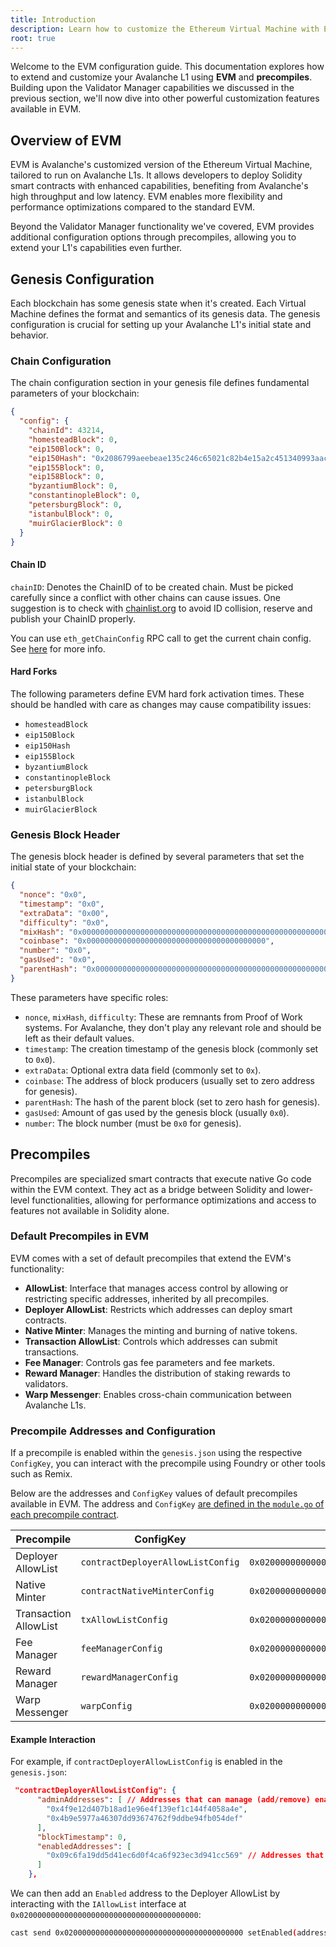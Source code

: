 ```yaml
---
title: Introduction
description: Learn how to customize the Ethereum Virtual Machine with EVM and Precompiles.
root: true
---
```


Welcome to the EVM configuration guide. This documentation explores how to extend and customize your Avalanche L1 using **EVM** and **precompiles**. Building upon the Validator Manager capabilities we discussed in the previous section, we'll now dive into other powerful customization features available in EVM.

## Overview of EVM

EVM is Avalanche's customized version of the Ethereum Virtual Machine, tailored to run on Avalanche L1s. It allows developers to deploy Solidity smart contracts with enhanced capabilities, benefiting from Avalanche's high throughput and low latency. EVM enables more flexibility and performance optimizations compared to the standard EVM.

Beyond the Validator Manager functionality we've covered, EVM provides additional configuration options through precompiles, allowing you to extend your L1's capabilities even further.

## Genesis Configuration

Each blockchain has some genesis state when it's created. Each Virtual Machine defines the format and semantics of its genesis data. The genesis configuration is crucial for setting up your Avalanche L1's initial state and behavior.

### Chain Configuration

The chain configuration section in your genesis file defines fundamental parameters of your blockchain:

```json
{
  "config": {
    "chainId": 43214,
    "homesteadBlock": 0,
    "eip150Block": 0,
    "eip150Hash": "0x2086799aeebeae135c246c65021c82b4e15a2c451340993aacfd2751886514f0",
    "eip155Block": 0,
    "eip158Block": 0,
    "byzantiumBlock": 0,
    "constantinopleBlock": 0,
    "petersburgBlock": 0,
    "istanbulBlock": 0,
    "muirGlacierBlock": 0
  }
}
```

#### Chain ID
`chainID`: Denotes the ChainID of to be created chain. Must be picked carefully since a conflict with other chains can cause issues. One suggestion is to check with [chainlist.org](https://chainlist.org/) to avoid ID collision, reserve and publish your ChainID properly.

You can use `eth_getChainConfig` RPC call to get the current chain config. See [here](/docs/apis/subnet-evm-api#eth_getchainconfig) for more info.

#### Hard Forks
The following parameters define EVM hard fork activation times. These should be handled with care as changes may cause compatibility issues:
- `homesteadBlock`
- `eip150Block`
- `eip150Hash`
- `eip155Block`
- `byzantiumBlock`
- `constantinopleBlock`
- `petersburgBlock`
- `istanbulBlock`
- `muirGlacierBlock`

### Genesis Block Header

The genesis block header is defined by several parameters that set the initial state of your blockchain:

```json
{
  "nonce": "0x0",
  "timestamp": "0x0",
  "extraData": "0x00",
  "difficulty": "0x0",
  "mixHash": "0x0000000000000000000000000000000000000000000000000000000000000000",
  "coinbase": "0x0000000000000000000000000000000000000000",
  "number": "0x0",
  "gasUsed": "0x0",
  "parentHash": "0x0000000000000000000000000000000000000000000000000000000000000000"
}
```

These parameters have specific roles:

- `nonce`, `mixHash`, `difficulty`: These are remnants from Proof of Work systems. For Avalanche, they don't play any relevant role and should be left as their default values.
- `timestamp`: The creation timestamp of the genesis block (commonly set to `0x0`).
- `extraData`: Optional extra data field (commonly set to `0x`).
- `coinbase`: The address of block producers (usually set to zero address for genesis).
- `parentHash`: The hash of the parent block (set to zero hash for genesis).
- `gasUsed`: Amount of gas used by the genesis block (usually `0x0`).
- `number`: The block number (must be `0x0` for genesis).

## Precompiles

Precompiles are specialized smart contracts that execute native Go code within the EVM context. They act as a bridge between Solidity and lower-level functionalities, allowing for performance optimizations and access to features not available in Solidity alone.

### Default Precompiles in EVM

EVM comes with a set of default precompiles that extend the EVM's functionality:

- **AllowList**: Interface that manages access control by allowing or restricting specific addresses, inherited by all precompiles.
- **Deployer AllowList**: Restricts which addresses can deploy smart contracts.
- **Native Minter**: Manages the minting and burning of native tokens.
- **Transaction AllowList**: Controls which addresses can submit transactions.
- **Fee Manager**: Controls gas fee parameters and fee markets.
- **Reward Manager**: Handles the distribution of staking rewards to validators.
- **Warp Messenger**: Enables cross-chain communication between Avalanche L1s.

### Precompile Addresses and Configuration

If a precompile is enabled within the `genesis.json` using the respective `ConfigKey`, you can interact with the precompile using Foundry or other tools such as Remix.

Below are the addresses and `ConfigKey` values of default precompiles available in EVM. The address and `ConfigKey` [are defined in the `module.go` of each precompile contract](https://github.com/ava-labs/subnet-evm/tree/master/precompile/contracts).

| Precompile             | ConfigKey                         | Address                                      |
| ---------------------- | --------------------------------- | -------------------------------------------- |
| Deployer AllowList     | `contractDeployerAllowListConfig` | `0x0200000000000000000000000000000000000000` |
| Native Minter          | `contractNativeMinterConfig`      | `0x0200000000000000000000000000000000000001` |
| Transaction AllowList  | `txAllowListConfig`               | `0x0200000000000000000000000000000000000002` |
| Fee Manager            | `feeManagerConfig`                | `0x0200000000000000000000000000000000000003` |
| Reward Manager         | `rewardManagerConfig`             | `0x0200000000000000000000000000000000000004` |
| Warp Messenger         | `warpConfig`                      | `0x0200000000000000000000000000000000000005` |

#### Example Interaction

For example, if `contractDeployerAllowListConfig` is enabled in the `genesis.json`:

```json title="genesis.json"
 "contractDeployerAllowListConfig": {
      "adminAddresses": [ // Addresses that can manage (add/remove) enabled addresses. They are also enabled themselves for contract deployment.
        "0x4f9e12d407b18ad1e96e4f139ef1c144f4058a4e",
        "0x4b9e5977a46307dd93674762f9ddbe94fb054def"
      ],
      "blockTimestamp": 0,
      "enabledAddresses": [
        "0x09c6fa19dd5d41ec6d0f4ca6f923ec3d941cc569" // Addresses that can only deploy contracts
      ]
    },
```

We can then add an `Enabled` address to the Deployer AllowList by interacting with the `IAllowList` interface at `0x0200000000000000000000000000000000000000`:

```bash
cast send 0x0200000000000000000000000000000000000000 setEnabled(address addr) <ADDRESS_TO_ENABLE> --rpc-url $MY_L1_RPC --private-key $ADMIN_PRIVATE_KEY
```